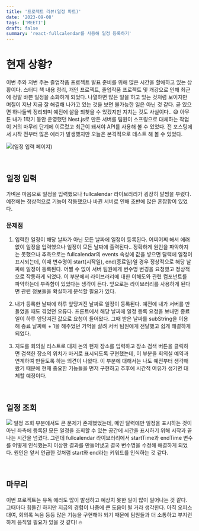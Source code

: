 ```yaml
---
title: '프로젝트 리뷰(일정 파트)'
date: '2023-09-08'
tags: ['MEETI']
draft: false
summary: 'react-fullcalendar를 사용해 일정 등록하기'
---
```


# 현재 상황?
이번 주와 저번 주는 졸업작품 프로젝트 발표 준비를 위해 많은 시간을 할애하고 있는 상황이다. 스터디 책 내용 정리, 개인 프로젝트, 졸업작품 프로젝트 및 개강으로 인해 최근에 정말 바쁜 일정을 소화하게 되었다. 나열하면 많은 일을 하고 있는 것처럼 보이지만 며칠이 지난 지금 잘 해결해 나가고 있는 것을 보면 불가능한 일은 아닌 것 같다. 곧 있으면 하나둘씩 정리되며 예전에 삶을 되찾을 수 있겠지만 지치는 것도 사실이다.. 😅
아무튼 내가 1학기 동안 운영했던 Nest.js로 만든 서버를 팀원이 스프링으로 대체하는 작업이 거의 마무리 단계에 이르렀고 최근이 돼서야 API를 사용해 볼 수 있었다. 전 포스팅에서 시작 전부터 많은 에러가 발생했지만 오늘은 본격적으로 테스트 해 볼 수 있었다.

![](https://velog.velcdn.com/images/mintmin0320/post/d7812fcd-a119-40b9-ace3-c03804693fcd/image.png)(일정 입력 페이지)

<br/>

## 일정 입력
가벼운 마음으로 일정을 입력했으나 fullcalendar 라이브러리가 굉장히 말썽을 부렸다. 예전에는 정상적으로 기능이 작동했으나 바뀐 서버로 인해 초반에 많은 혼잡함이 있었다.

### 문제점
1. 입력한 일정이 해당 날짜가 아닌 모든 날짜에 일정이 등록된다.
어찌어찌 해서 에러 없이 일정을 입력했으나 일정이 모든 날짜에 출력된다.. 정확하게 원인을 파악하지는 못했으나 추측으로는 fullcalendar의 events 속성에 값을 넣으면 달력에 일정이 표시되는데, 
이때 변수명이 start(시작일), end(종료일)일 경우 정상적으로 해당 날짜에 일정이 등록된다. 어쩔 수 없이 서버 팀원에게 변수명 변경을 요청했고 정상적으로 작동하게 되었다. 이 부분에서 라이브러리에 대한 이해도와 관련 컴포넌트를 파악하는데 부족함이 있었다는 생각이 든다. 앞으로는 라이브러리를 사용하게 된다면 관련 정보들을 확실하게 분석할 필요가 있다.

2. 내가 등록한 날짜에 하루 앞당겨진 날짜로 일정이 등록된다.
예전에 내가 서버를 만들었을 때도 겪었던 오류다. 프론트에서 해당 날짜에 일정 등록 요청을 보내면 종료일이 하루 앞당겨진 값으로 요청이 들어왔다. 그때 받은 날짜를 subString을 이용해 종료 날짜에 + 1을 해주었던 기억을 살려 서버 팀원에게 전달했고 쉽게 해결하게 되었다.

3. 지도를 회의실 리스트로 대체 논의
현재 장소를 입력하고 장소 검색 버튼을 클릭하면 검색한 장소의 위치가 마커로 표시되도록 구현했는데, 이 부분을 회의실 예약과 연계하여 만들도록 하는 의견이 나왔다. 이 부분에 대해서는 나도 예전부터 생각해왔기 때문에 현재 중요한 기능들을 먼저 구현하고 추후에 시간적 여유가 생기면 대체할 예정이다.

<br/>

## 일정 조회
![](https://velog.velcdn.com/images/mintmin0320/post/399643f8-355d-4b6c-b58f-3af2117a038f/image.png)
일정 조회 부분에서도 큰 문제가 존재했었는데, 메인 달력에만 일정을 표시하는 것이 아닌 좌측에 등록된 모든 일정을 조회할 수 있는 공간에 시간을 표시하기 위해 시작과 끝나는 시간을 넘겼다. 그런데 fullcalendar 라이브러리에서 startTime과 endTime 변수를 어떻게 인식했는지 이상한 결과를 만들어냈고 결국 변수명을 수정해 해결하게 되었다. 원인은 앞서 언급한 것처럼 start와 end라는 키워드를 인식하는 것 같다.

<br/>

## 마무리
이번 프로젝트는 유독 에러도 많이 발생하고 예상치 못한 일이 많이 일어나는 것 같다. 그때마다 힘들긴 하지만 지금의 경험이 나중에 큰 도움이 될 거라 생각한다. 아직 오피스 대여, 회의록 녹음 등등 많은 기능을 구현해야 되기 때문에 팀원들과 더 소통하고 부지런하게 움직일 필요가 있을 것 같다! 🔥


<br/><br/>
